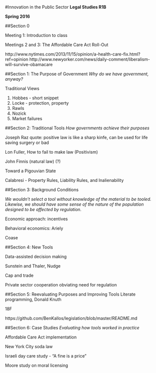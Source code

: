 #Innovation in the Public Sector 
**Legal Studies R1B**

**Spring 2016**


##Section 0

Meeting 1: Introduction to class 

Meetings 2 and 3: The Affordable Care Act Roll-Out

http://www.nytimes.com/2013/11/15/opinion/a-health-care-fix.html?ref=opinion
http://www.newyorker.com/news/daily-comment/liberalism-will-survive-obamacare



##Section 1: The Purpose of Government 
*Why do we have government, anyway?* 

Traditional Views

1. Hobbes - short snippet 
2. Locke - protection, property
3. Rawls 
4. Nozick 
5. Market failures

##Section 2: Traditional Tools 
*How governments achieve their purposes* 

Joseph Raz quote: positive law is like a sharp kinfe, can be used for life saving surgery or bad

Lon Fuller, How to fail to make law (Positivism)

John Finnis (natural law) (?) 

Toward a Pigouvian State 

Calabresi - Property Rules, Liability Rules, and Inalienability 


##Section 3: Background Conditions 

*We wouldn't select a tool without knowledge of the material to be tooled. Likewise, we should have some sense of the nature of the population designed to be affected by regulation.* 

Economic approach: incentives 

Behavioral economics: Ariely 

Coase 


##Section 4: New Tools 

Data-assisted decision making

Sunstein and Thaler, Nudge 

Cap and trade 

Private sector cooperation obviating need for regulation

##Section 5: Reevaluating Purposes and Improving Tools 
Literate programming, Donald Knuth

18F

https://github.com/BenKallos/legislation/blob/master/README.md

##Section 6: Case Studies 
*Evaluating how tools worked in practice*

Affordable Care Act implementation 

New York City soda law

Israeli day care study - "A fine is a price" 

Moore study on moral licensing 
